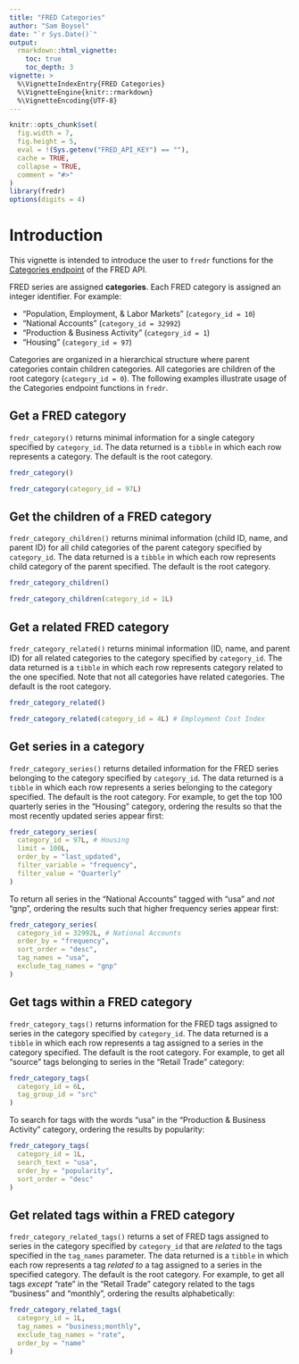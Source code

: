 ```yaml
---
title: "FRED Categories"
author: "Sam Boysel"
date: "`r Sys.Date()`"
output: 
  rmarkdown::html_vignette:
    toc: true
    toc_depth: 3
vignette: >
  %\VignetteIndexEntry{FRED Categories}
  %\VignetteEngine{knitr::rmarkdown}
  %\VignetteEncoding{UTF-8}
---
```


```r
knitr::opts_chunk$set(
  fig.width = 7,
  fig.height = 5,
  eval = !(Sys.getenv("FRED_API_KEY") == ""),
  cache = TRUE,
  collapse = TRUE,
  comment = "#>"
)
library(fredr)
options(digits = 4)
```

# Introduction

This vignette is intended to introduce the user to `fredr` functions for the [Categories
endpoint](https://research.stlouisfed.org/docs/api/fred/#Categories) of the FRED API.

FRED series are assigned __categories__.  Each FRED category is assigned an integer identifier.  For example:

- "Population, Employment, & Labor Markets" (`category_id = 10`)
- "National Accounts" (`category_id = 32992`)
- "Production & Business Activity" (`category_id = 1`)
- "Housing" (`category_id = 97`)

Categories are organized in a hierarchical structure where parent categories contain
children categories.  All categories are children of the root category (`category_id = 0`).  The following examples illustrate usage of the Categories endpoint functions in `fredr`.

## Get a FRED category

`fredr_category()` returns minimal information for a single category specified by `category_id`.  The data returned is a `tibble` in which each row represents a category.  The default is the root category.

```r
fredr_category() 
```

```r
fredr_category(category_id = 97L)
```

## Get the children of a FRED category

`fredr_category_children()` returns minimal information (child ID, name, and parent ID) for all child categories of the parent category specified by `category_id`.  The data returned is a `tibble` in which each row represents child category of the parent specified.  The default is the root category.

```r
fredr_category_children()
```

```r
fredr_category_children(category_id = 1L)
```

## Get a related FRED category

`fredr_category_related()` returns minimal information (ID, name, and parent ID) for all related categories to the category specified by `category_id`.  The data returned is a `tibble` in which each row represents category related to the one specified.  Note that not all categories have related categories.  The default is the root category.

```r
fredr_category_related()
```

```r
fredr_category_related(category_id = 4L) # Employment Cost Index
```

## Get series in a category

`fredr_category_series()` returns detailed information for the FRED series belonging to the category specified by `category_id`.  The data returned is a `tibble` in which each row represents a series belonging to the category specified.  The default is the root category.  For example, to get the top 100 quarterly series in the "Housing" category, ordering the results so that the most recently updated series appear first:

```r
fredr_category_series(
  category_id = 97L, # Housing
  limit = 100L,
  order_by = "last_updated",
  filter_variable = "frequency",
  filter_value = "Quarterly"
)
```

To return all series in the "National Accounts" tagged with "usa" and _not_ "gnp", ordering the results such that higher frequency series appear first:

```r
fredr_category_series(
  category_id = 32992L, # National Accounts
  order_by = "frequency",
  sort_order = "desc",
  tag_names = "usa",
  exclude_tag_names = "gnp"
)
```

## Get tags within a FRED category

`fredr_category_tags()` returns information for the FRED tags assigned to series in the category specified by `category_id`.  The data returned is a `tibble` in which each row represents a tag assigned to a series in the category specified.  The default is the root category.  For example, to get all "source" tags belonging to series in the "Retail Trade" category:

```r
fredr_category_tags(
  category_id = 6L,
  tag_group_id = "src"
)
```

To search for tags with the words "usa" in the "Production & Business Activity" category, ordering the results by popularity:

```r
fredr_category_tags(
  category_id = 1L,
  search_text = "usa",
  order_by = "popularity",
  sort_order = "desc"
)
```

## Get related tags within a FRED category

`fredr_category_related_tags()` returns a set of FRED tags assigned to series in the category specified by `category_id` that are _related_ to the tags specified in the `tag_names` parameter.  The data returned is a `tibble` in which each row represents a tag _related to_ a tag assigned to a series in the specified category.  The default is the root category.  For example, to get all tags _except_ "rate" in the "Retail Trade" category related to the tags "business" and "monthly", ordering the results alphabetically:

```r
fredr_category_related_tags(
  category_id = 1L,
  tag_names = "business;monthly",
  exclude_tag_names = "rate",
  order_by = "name"
)
```





